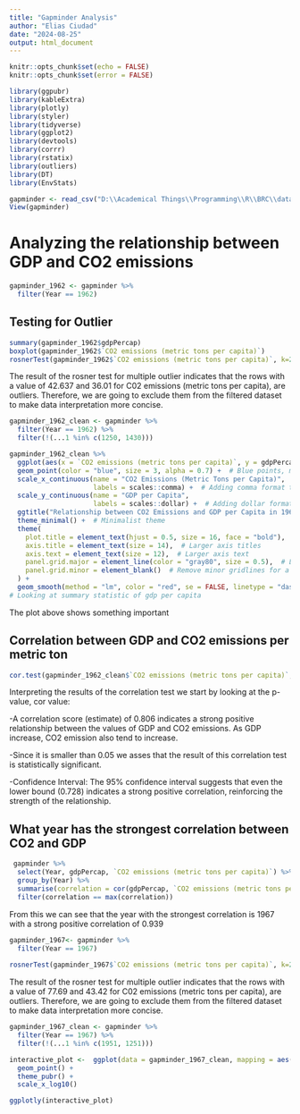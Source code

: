 ```yaml
---
title: "Gapminder Analysis"
author: "Elias Ciudad"
date: "2024-08-25"
output: html_document
---
```


```r
knitr::opts_chunk$set(echo = FALSE)
knitr::opts_chunk$set(error = FALSE)

```


```r
library(ggpubr)
library(kableExtra)
library(plotly)
library(styler)
library(tidyverse)
library(ggplot2)
library(devtools)
library(corrr)
library(rstatix)
library(outliers)
library(DT)
library(EnvStats)
```

```r
gapminder <- read_csv("D:\\Academical Things\\Programming\\R\\BRC\\datasets\\gapminder_clean.csv")
View(gapminder)
```

# Analyzing the relationship between GDP and CO2 emissions {.tabset}
```r
gapminder_1962 <- gapminder %>%
  filter(Year == 1962)

```

## Testing for Outlier

```r
summary(gapminder_1962$gdpPercap)
boxplot(gapminder_1962$`CO2 emissions (metric tons per capita)`)
rosnerTest(gapminder_1962$`CO2 emissions (metric tons per capita)`, k=2)

```

The result of the rosner test for multiple outlier indicates that the rows with a value of 42.637 and 36.01 for C02 emissions (metric tons per capita), are outliers. Therefore, we are going to exclude them from the filtered dataset to make data interpretation more concise.



```r
gapminder_1962_clean <- gapminder %>%
  filter(Year == 1962) %>% 
  filter(!(...1 %in% c(1250, 1430)))

gapminder_1962_clean %>% 
  ggplot(aes(x = `CO2 emissions (metric tons per capita)`, y = gdpPercap)) +
  geom_point(color = "blue", size = 3, alpha = 0.7) +  # Blue points, moderate size, with slight transparency
  scale_x_continuous(name = "CO2 Emissions (Metric Tons per Capita)", 
                     labels = scales::comma) +  # Adding comma format to x-axis labels
  scale_y_continuous(name = "GDP per Capita", 
                     labels = scales::dollar) +  # Adding dollar format to y-axis labels
  ggtitle("Relationship between CO2 Emissions and GDP per Capita in 1962") +  # Title
  theme_minimal() +  # Minimalist theme
  theme(
    plot.title = element_text(hjust = 0.5, size = 16, face = "bold"),  # Center title, bold and larger
    axis.title = element_text(size = 14),  # Larger axis titles
    axis.text = element_text(size = 12),  # Larger axis text
    panel.grid.major = element_line(color = "gray80", size = 0.5),  # Light gray gridlines
    panel.grid.minor = element_blank()  # Remove minor gridlines for a cleaner look
  ) +
  geom_smooth(method = "lm", color = "red", se = FALSE, linetype = "dashed")
# Looking at summary statistic of gdp per capita

```

The plot above shows something important

## Correlation between GDP and CO2 emissions per metric ton

```r
cor.test(gapminder_1962_clean$`CO2 emissions (metric tons per capita)`,gapminder_1962_clean$gdpPercap) %>% tidy() %>% kbl() %>% kable_styling("striped")
```
Interpreting the results of the correlation test we start by looking at the p-value, cor value:

  -A correlation score (estimate) of 0.806 indicates a strong positive relationship between the values of GDP and CO2 emissions. As GDP increase, CO2 emission also tend to increase.

  -Since it is smaller than 0.05 we asses that the result of this correlation test is statistically significant.
  
  -Confidence Interval: The 95% confidence interval suggests that even the lower bound (0.728) indicates a strong positive correlation, reinforcing the strength of the relationship.
  
## What year has the strongest correlation between CO2 and GDP
  
```r
 gapminder %>%
  select(Year, gdpPercap, `CO2 emissions (metric tons per capita)`) %>%
  group_by(Year) %>%
  summarise(correlation = cor(gdpPercap, `CO2 emissions (metric tons per capita)`, use = "complete.obs")) %>%
  filter(correlation == max(correlation))

```
From this we can see that the year with the strongest correlation is 1967 with a strong positive correlation of 0.939

```r
gapminder_1967<- gapminder %>%
  filter(Year == 1967) 
         
rosnerTest(gapminder_1967$`CO2 emissions (metric tons per capita)`, k=2)

```
The result of the rosner test for multiple outlier indicates that the rows with a value of 77.69 and 43.42 for C02 emissions (metric tons per capita), are outliers. Therefore, we are going to exclude them from the filtered dataset to make data interpretation more concise.

```r
gapminder_1967_clean <- gapminder %>%
  filter(Year == 1967) %>% 
  filter(!(...1 %in% c(1951, 1251)))

interactive_plot <-  ggplot(data = gapminder_1967_clean, mapping = aes(x = gdpPercap, y = `CO2 emissions (metric tons per capita)`, color = continent, size = pop)) +
  geom_point() +
  theme_pubr() +
  scale_x_log10()

ggplotly(interactive_plot)
```


